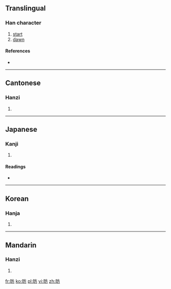 ==Translingual==

===Han character===
{{Han char|rn=72|rad=日|as=04|sn=8|four=6002<sub>7</sub>|canj=日卜竹尸 (AYHS)}}

# [[start]]
# [[dawn]]

====References====
* {{Han ref|kx=0491.040|dkj=13796|dj=0852.120|hdz=21496.020|uh=6609|ud=26121|bh=CCC4|bd=52420}}

----

==Cantonese==

===Hanzi===
{{yue-hanzi|jyut=|y=fong2}}

# {{defn|lang=yue|sort=日04}}

----

==Japanese==

===Kanji===
{{ja-kanji|grade=|rs=日04}}

# {{defn|lang=ja|sort=日04}}

====Readings====
* {{ja-readings|on=[[ほう]] (hō)|kun=[[あきらか]] (akiraka)}}

----

==Korean==

===Hanja===
{{ko-hanja|hangeul=방|eumhun=|rv=bang|mr=pang|y=pang}}

# {{defn|lang=ko|sort=日04}}

----

==Mandarin==

===Hanzi===
{{cmn-hanzi|pin=[[fǎng]] ([[fang3]])|wg=fang<sup>3</sup>}}

# {{defn|lang=cmn|sort=日04}}

[[fr:昉]]
[[ko:昉]]
[[pl:昉]]
[[vi:昉]]
[[zh:昉]]